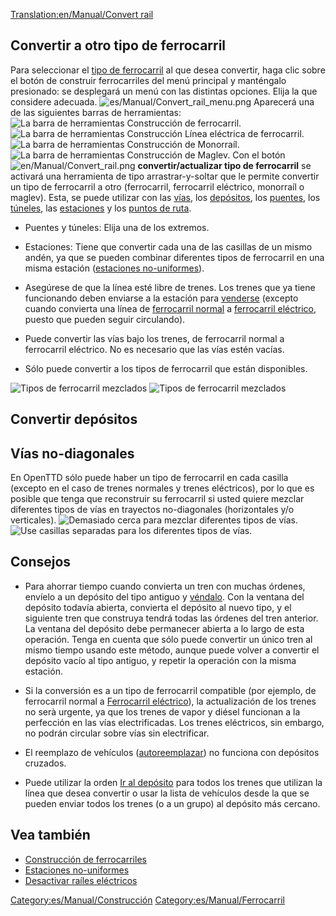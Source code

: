 [[Translation:en/Manual/Convert rail]]
{{es/Manual/Tutorial/Tutorial}}
==Convertir a otro tipo de ferrocarril==
Para seleccionar el [[es/Manual/Base Set/Tipos de ferrocarril|tipo de ferrocarril]] al que desea convertir, haga clic sobre el botón de construir ferrocarriles del menú principal y manténgalo presionado: se desplegará un menú con las distintas opciones. Elija la que considere adecuada. 
[[File:es/Manual/Convert rail menu.png|none]]
Aparecerá una de las siguientes barras de herramientas:
[[File:es/Manual/Railroad Construction.png|none|frame|La [[es/Manual/Construcción de ferrocarriles#barra-de-herramientas-construccion-de-ferrocarril|barra de herramientas Construcción de ferrocarril]].]]
[[File:es/Manual/Electrified Railway Construction.png|none|frame|La barra de herramientas Construcción Línea eléctrica de ferrocarril.]]
[[File:es/Manual/Monorail Construction.png|none|frame|La barra de herramientas Construcción de Monorraíl.]]
[[File:es/Manual/Maglev Construction.png|none|frame|La barra de herramientas Construcción de Maglev.]]
Con el botón [[File:en/Manual/Convert rail.png]] '''convertir/actualizar tipo de ferrocarril''' se activará una herramienta de tipo arrastrar-y-soltar que le permite convertir un tipo de ferrocarril a otro (ferrocarril, ferrocarril eléctrico, monorraíl o maglev). Esta, se puede utilizar con las [[es/Manual/Construir vías|vías]], los [[es/Manual/Construir depósitos de trenes|depósitos]], los [[es/Manual/Puentes|puentes]], los [[es/Manual/Túneles|túneles]], las [[es/Manual/Estaciones|estaciones]] y los [[es/Manual/Puntos de ruta|puntos de ruta]].

* Puentes y túneles: Elija una de los extremos.

* Estaciones: Tiene que convertir cada una de las casillas de un mismo andén, ya que se pueden combinar diferentes tipos de ferrocarril en una misma estación ([[es/Archive/Manual/Settings/Estaciones no-uniformes|estaciones no-uniformes]]).

* Asegúrese de que la línea esté libre de trenes. Los trenes que ya tiene funcionando deben enviarse a la estación para [[es/Vender un tren entero|venderse]] (excepto cuando convierta una línea de [[es/Manual/Base Set/Ferrocarril|ferrocarril normal]] a [[es/Manual/Base Set/Ferrocarril eléctrico|ferrocarril eléctrico]], puesto que pueden seguir circulando).

* Puede convertir las vías bajo los trenes, de ferrocarril normal a ferrocarril eléctrico. No es necesario que las vías estén vacías.

* Sólo puede convertir a los tipos de ferrocarril que están disponibles.
[[File:en/Manual/Convert station.png|left|frame|Tipos de ferrocarril mezclados]]
[[File:en/Manual/Convert rail tunnel.png|none|frame|Tipos de ferrocarril mezclados]]

==Convertir depósitos==
{{es/Nota|Sólo los [[es/Manual/Depósitos|depósitos]] vacíos se pueden convertir (a no ser que el tipo de ferrocarril sea compatible)}}

==Vías no-diagonales==
En OpenTTD sólo puede haber un tipo de ferrocarril en cada casilla (excepto en el caso de trenes normales y trenes eléctricos), por lo que es posible que tenga que reconstruir su ferrocarril si usted quiere mezclar diferentes tipos de vías en trayectos no-diagonales (horizontales y/o verticales).
[[File:en/Manual/Convert rail close.png|left|frame|Demasiado cerca para mezclar diferentes tipos de vías.]]
[[File:en/Manual/Convert rail good.png|none|frame|Use casillas separadas para los diferentes tipos de vías.]] 

==Consejos==
* Para ahorrar tiempo cuando convierta un tren con muchas órdenes, envíelo a un depósito del tipo antiguo y [[es/Vender un tren entero|véndalo]]. Con la ventana del depósito todavía abierta, convierta el depósito al nuevo tipo, y el siguiente tren que construya tendrá todas las órdenes del tren anterior. La ventana del depósito debe permanecer abierta a lo largo de esta operación. Tenga en cuenta que sólo puede convertir un único tren al mismo tiempo usando este método, aunque puede volver a convertir el depósito vacío al tipo antiguo, y repetir la operación con la misma estación.

* Si la conversión es a un tipo de ferrocarril compatible (por ejemplo, de ferrocarril normal a [[es/Manual/Base Set/Ferrocarril eléctrico|Ferrocarril eléctrico]]), la actualización de los trenes no serà urgente, ya que los trenes de vapor y diésel funcionan a la perfección en las vías electrificadas. Los trenes eléctricos, sin embargo, no podrán circular sobre vías sin electrificar.

* El reemplazo de vehículos ([[es/Manual/Reemplazar vehículos#autoreemplazar|autoreemplazar]]) no funciona con depósitos cruzados.

* Puede utilizar la orden [[es/Manual/Órdenes#ir-a|Ir al depósito]] para todos los trenes que utilizan la línea que desea convertir o usar la lista de vehículos desde la que se pueden enviar todos los trenes (o a un grupo) al depósito más cercano.

==Vea también==
*[[es/Manual/Construcción de ferrocarriles|Construcción de ferrocarriles]]
*[[es/Archive/Manual/Settings/Estaciones no-uniformes|Estaciones no-uniformes]]
*[[es/Archive/Manual/Settings/Opciones avanzadas/Vehículos#desactivar-railes-electricos|Desactivar raíles eléctricos]]

[[Category:es/Manual/Construcción]]
[[Category:es/Manual/Ferrocarril]]